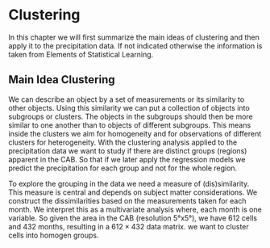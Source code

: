 # Clustering

In this chapter we will first summarize the main ideas of clustering
and then apply it to the precipitation data.
If not indicated otherwise the information is taken
from Elements of Statistical Learning.

## Main Idea Clustering
We can describe an object by a set of measurements or its similarity to other objects.
Using this similarity we can put a collection of objects into subgroups or clusters.
The objects in the subgroups should then be more
similar to one another than to objects of different subgroups.
This means inside the clusters we aim for homogeneity 
and for observations of different clusters for heterogeneity.
With the clustering analysis applied to the precipitation data we want to study if there are distinct groups (regions)
apparent in the CAB. So that if we later apply the regression models we predict the precipitation for each group and not for the whole region.

To explore the grouping in the data we need a measure
of (dis)similarity. This measure is central and depends 
on subject matter considerations.
We construct the dissimilarities based on the measurements taken for each month.
We interpret this as a multivariate analysis where,
each month is one variable.
So given the area in the CAB (resolution 5°x5°),
we have 612 cells and 432 months, resulting in
a $612 \times 432$ data matrix.
we want to cluster cells into homogen groups.

